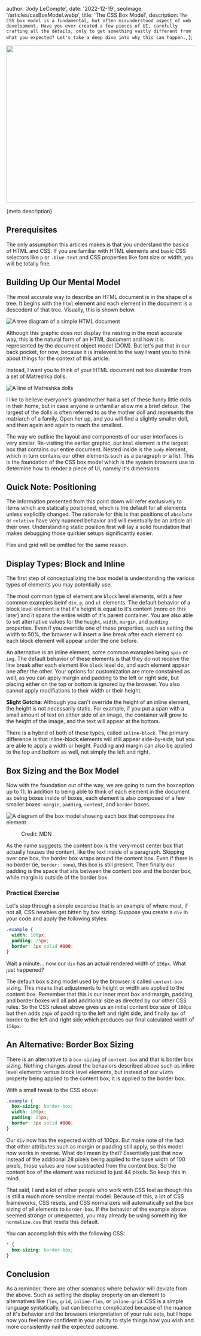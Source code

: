 


  author: 'Jody LeCompte',
  date: '2022-12-19',
  seoImage: '/articles/cssBoxModel.webp',
  title: 'The CSS Box Model',
  description: `The CSS box model is a fundamental, but often misunderstood aspect of web development. Have you ever created a few pieces of UI, carefully crafting all the details, only to get something vastly different from what you expected? Let's take a deep dive into why this can happen.`,
};


<Image
  src="/articles/cssBoxModel.webp"
  alt=""
  width="640"
  height="420"
  aria-hidden="true"
/>

{meta.description}

## Prerequisites

The only assumption this articles makes is that you understand the basics of HTML and CSS. If you are familiar with HTML elements
and basic CSS selectors like `p` or `.blue-text` and CSS properties like font size or width, you will be totally fine.

## Building Up Our Mental Model

The most accurate way to describe an HTML document is in the shape of a tree. It begins with the `html` element and each element
in the document is a descedent of that tree. Visually, this is shown below.

<div style={{ display: 'flex', justifyContent: 'center' }}>
  <Image src={htmlTree} alt="A tree diagram of a simple HTML document" />
</div>

Although this graphic does not display the nesting in the most accurate way, this is the natural form of an HTML document and
how it is represented by the document object model (DOM). But let's put that in our back pocket, for now, because it is irrelevent
to the way I want you to think about things for the context of this article.

Instead, I want you to think of your HTML document not too dissimilar from a set of Matreshka dolls.

<div style={{ display: 'flex', justifyContent: 'center' }}>
  <Image src={dolls} alt="A line of Matreshka dolls" />
</div>

I like to believe everyone's grandmother had a set of these funny little dolls in their home, but in case anyone is unfamiliar
allow me a brief detour. The largest of the dolls is often referred to as the mother doll and represents the matriarch of a family.
Open her up, and you will find a slightly smaller doll, and then again and again to reach the smallest.

The way we outline the layout and components of our user interfaces is very similar. Re-visiting the earlier graphic, our `html`
element is the largest box that contains our entire document. Nested inside is the `body` element, which in turn contains our other
elements such as a paragraph or a list. This is the foundation of the CSS box model which is the system browsers use to determine
how to render a piece of UI, namely it's dimensions.

## Quick Note: Positioning

The information presented from this point down will refer exclusively to items which are statically positioned, which is the
default for all elements unless explicitly changed. The rationale for this is that positions of `absolute` or `relative` have
very nuanced behavior and will eventually be an article all their own. Understanding static position first will lay a solid
foundation that makes debugging those quirkier setups significantly easier.

Flex and grid will be omitted for the same reason.

## Display Types: Block and Inline

The first step of conceptualizing the box model is understanding the various types of elements you may potentially use.

The most common type of element are `block` level elements, with a few common examples beinf `div`, `p`, and `ul` elements.
The default behavior of a block level element is that it's height is equal to it's content (more on this later) and it spans the
entire width of it's parent container. You are also able to set alternative values for the `height`, `width`, `margin`, and `padding`
properties. Even if you override one of these properties, such as setting the width to 50%, the browser will insert a line break after
each element so each block element will appear under the one before.

An alternative is an inline element, some common examples being `span` or `img`. The default behavior of these elements is that they do not
receive the line break after each element like `block` level do, and each element appear one after the other. Your options for customization
are more constained as well, as you can apply margin and padding to the left or right side, but placing either on the top or bottom is ignored
by the browser. You also cannot apply modifiations to their width or their height.

<b>Slight Gotcha</b>: Although you can't override the height of an inline
element, the height is not necessarily static. For example, if you put a span
with a small amount of text on either side of an image, the container will grow
to the height of the image, and the text will appear at the bottom.

There is a hybrid of both of these types, called `inline-block`. The primary difference is that inline-block elements will still appear side-by-side,
but you are able to apply a width or height. Padding and margin can also be applied to the top and bottom as well, not simply the left and right.

## Box Sizing and the Box Model

Now with the foundation out of the way, we are going to turn the boxception up to 11. In addition to being able to think of each
element in the document as being boxes inside of boxes, each element is also composed of a few smaller boxes: `margin`, `padding`, `content`, and `border` boxes.

<div style={{ display: 'flex', flexDirection: 'column', alignItems: 'center' }}>
  <Image
    src={boxModel}
    alt="A diagram of the box model showing each box that composes the element"
  />
  <figure>Credit: MDN</figure>
</div>

As the name suggests, the content box is the very-most center box that actually houses the content, like the text inside of a paragraph. Skipping over one box, the border box wraps around the content box. Even if there is no border (ie, `border: none`),
this box is still present. Then finally our padding is the space that sits between the content box and the border box, while margin
is outside of the border box.

### Practical Exercise

Let's step through a simple excercise that is an example of where most, if not all, CSS newbies get bitten by box sizing. Suppose
you create a `div` in your code and apply the following styles:

```css
.example {
  width: 100px;
  padding: 25px;
  border: 3px solid #000;
}
```

Wait a minute... now our `div` has an actual rendered width of `156px`. What just happened?

The default box sizing model used by the browser is called `content-box` sizing. This means that adjustments to height or width are applied to the content box. Remember that this is our inner most box and margin, padding, and border boxes will all add additional size as directed by our other CSS rules. So the CSS ruleset above gives us an initial content box
size of `100px` but then adds `25px` of padding to the left and right side, and finally `3px` of border to the left and right side which produces our final calculated width of `156px`.

## An Alternative: Border Box Sizing

There is an alternative to a `box-sizing` of `content-box` and that is border box sizing. Nothing changes about the behaviors described above such as inline level elements versus block level elements, but instead of our `width` property being applied to the content box, it is applied to the border box.

With a small tweak to the CSS above:

```css
.example {
  box-sizing: border-box;
  width: 100px;
  padding: 25px;
  border: 3px solid #000;
}
```

Our `div` now has the expected width of 100px. But make note of the fact that other attributes such as margin or padding still apply, so this model now works in reverse. What do I mean by that? Essentially just that now instead of the additional 28 pixels being applied to the base width of 100 pixels, those values are now subtracted from the content box. So the content box of the element was reduced to just 44 pixels. So keep this in mind.

That said, I and a lot of other people who work with CSS feel as though this is still a much more sensible mental model.
Because of this, a lot of CSS frameworks, CSS resets, and CSS normalizers will automatically set the box sizing of all elements to `border-box`. If the behavior of the example above seemed strange or unexpected, you may already be using something like `normalize.css` that resets this default.

You can accomplish this with the following CSS:

```css
* {
  box-sizing: border-box;
}
```

## Conclusion

As a reminder, there are other scenarios where behavior will deviate from the above. Such as setting the display property on an element to alternatives like `flex`, `grid`, `inline-flex`, or `inline-grid`. CSS is a simple language syntatically, but can become complicated because of the nuance of it's behavior and the browsers interpretation of your rule sets, but I hope now you feel more confident in your ability to style things how you wish and more consistently
nail the expected outcome.
